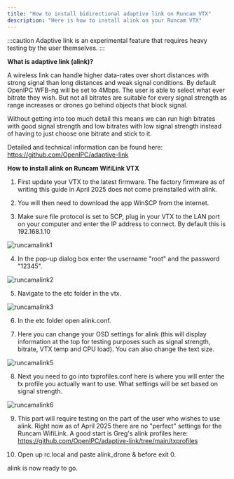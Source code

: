 ```yaml
---
title: "How to install bidirectional adaptive link on Runcam VTX"
description: "Here is how to install alink on your Runcam VTX"
---
```


:::caution Adaptive link is an experimental feature that requires heavy testing by the user themselves. :::


**What is adaptive link (alink)?**

A wireless link can handle higher data-rates over short distances with strong signal than long distances and weak signal conditions.
By default OpenIPC WFB-ng will be set to 4Mbps. The user is able to select what ever bitrate they wish. But not all bitrates are suitable 
for every signal strength as range increases or drones go behind objects that block signal.

Without getting into too much detail this means we can run high bitrates with good signal strength and low bitrates with low signal strength 
instead of having to just choose one bitrate and stick to it.

Detailed and technical information can be found here: https://github.com/OpenIPC/adaptive-link

**How to install alink on Runcam WifiLink VTX**

1. First update your VTX to the latest firmware. The factory firmware as of writing this guide in April 2025 does not come preinstalled with alink.
 
2. You will then need to download the app WinSCP from the internet.

3. Make sure file protocol is set to SCP, plug in your VTX to the LAN port on your computer and enter the IP address to connect. By default this is 192.168.1.10

 ![runcamalink1](https://raw.githubusercontent.com/OpenIPC/docs/refs/heads/main/src/assets/images/runcamalink1.jpg)

4. In the pop-up dialog box enter the username "root" and the password "12345".

![runcamalink2](https://raw.githubusercontent.com/OpenIPC/docs/refs/heads/main/src/assets/images/runcamalink2.jpg)

5. Navigate to the etc folder in the vtx.

![runcamalink3](https://raw.githubusercontent.com/OpenIPC/docs/refs/heads/main/src/assets/images/runcamalink3.jpg)

6. In the etc folder open alink.conf.

7. Here you can change your OSD settings for alink (this will display information at the top for testing purposes such as signal strength, bitrate, VTX temp and CPU load). You can also change the text size.

![runcamalink5](https://raw.githubusercontent.com/OpenIPC/docs/refs/heads/main/src/assets/images/runcamalink5.jpg)

8. Next you need to go into txprofiles.conf here is where you will enter the tx profile you actually want to use. What settings will be set based on signal strength.

![runcamalink6](https://raw.githubusercontent.com/OpenIPC/docs/refs/heads/main/src/assets/images/runcamalink6.jpg)
   
9. This part will require testing on the part of the user who wishes to use alink. Right now as of April 2025 there are no "perfect" settings for the Runcam WifiLink. A good start is Greg's alink profiles here: https://github.com/OpenIPC/adaptive-link/tree/main/txprofiles

10. Open up rc.local and paste alink_drone & before exit 0.  

alink is now ready to go.


